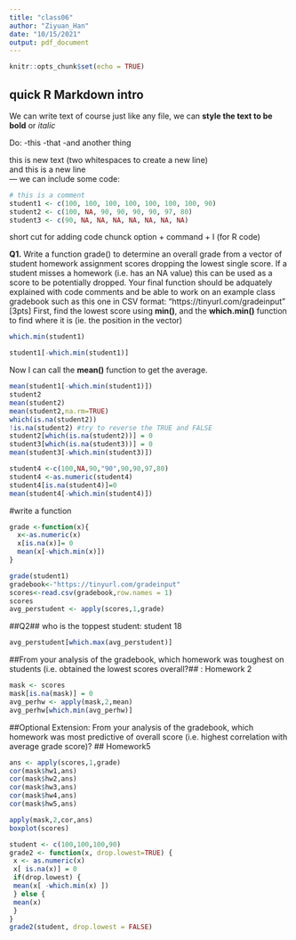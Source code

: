 ```yaml
---
title: "class06"
author: "Ziyuan_Han"
date: "10/15/2021"
output: pdf_document
---
```


```r
knitr::opts_chunk$set(echo = TRUE)
```

## quick R Markdown intro
We can write text of course just like any file, we can **style the text to be bold** or *italic*

Do:
-this
-that
-and another thing

this is new text (two whitespaces to create a new line)  
and this is a new line  
---
we can include some code:
```r
# this is a comment
student1 <- c(100, 100, 100, 100, 100, 100, 100, 90)
student2 <- c(100, NA, 90, 90, 90, 90, 97, 80)
student3 <- c(90, NA, NA, NA, NA, NA, NA, NA)
```
short cut for adding code chunck
option + command + I (for R code)

**Q1.** Write a function grade() to determine an overall grade from a vector of student homework
assignment scores dropping the lowest single score. If a student misses a homework (i.e. has an
NA value) this can be used as a score to be potentially dropped. Your final function should be
adquately explained with code comments and be able to work on an example class gradebook
such as this one in CSV format: “https://tinyurl.com/gradeinput” [3pts]
First, find the lowest score using **min()**, and the **which.min()** function to find where it is (ie. the position in the vector)
```r
which.min(student1)
```

```r
student1[-which.min(student1)]
```
Now I can call the **mean()** function to get the average.
```r
mean(student1[-which.min(student1)])
student2
mean(student2)
mean(student2,na.rm=TRUE)
which(is.na(student2))
!is.na(student2) #try to reverse the TRUE and FALSE
student2[which(is.na(student2))] = 0
student3[which(is.na(student3))] = 0
mean(student3[-which.min(student3)]) 
```
```r
student4 <-c(100,NA,90,"90",90,90,97,80)
student4 <-as.numeric(student4)
student4[is.na(student4)]=0
mean(student4[-which.min(student4)])
```
#write a function 
```r
grade <-function(x){
  x<-as.numeric(x)
  x[is.na(x)]= 0
  mean(x[-which.min(x)])
}
```
```r
grade(student1)
gradebook<-"https://tinyurl.com/gradeinput"
scores<-read.csv(gradebook,row.names = 1)
scores
avg_perstudent <- apply(scores,1,grade)
```
##Q2## who is the toppest student: student 18
```r
avg_perstudent[which.max(avg_perstudent)]
```
##From your analysis of the gradebook, which homework was toughest on students (i.e. obtained the lowest scores overall?## : Homework 2 
```r
mask <- scores
mask[is.na(mask)] = 0
avg_perhw <- apply(mask,2,mean)
avg_perhw[which.min(avg_perhw)]
```
##Optional Extension: From your analysis of the gradebook, which homework was most predictive of overall score (i.e. highest correlation with average grade score)? ## Homework5
```r
ans <- apply(scores,1,grade)
cor(mask$hw1,ans)
cor(mask$hw2,ans)
cor(mask$hw3,ans)
cor(mask$hw4,ans)
cor(mask$hw5,ans)
```
```r
apply(mask,2,cor,ans)
boxplot(scores)
```
```r
student <- c(100,100,100,90)
grade2 <- function(x, drop.lowest=TRUE) {
 x <- as.numeric(x)
 x[ is.na(x)] = 0
 if(drop.lowest) {
 mean(x[ -which.min(x) ])
 } else {
 mean(x)
 }
}
grade2(student, drop.lowest = FALSE)
```
